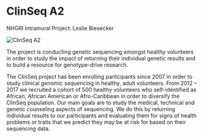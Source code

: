 
<BreadcrumbsProjects />

# ClinSeq A2

<Subheader>NHGRI Intramural Project: Leslie Biesecker</Subheader>

<Image
  alt="ClinSeq A2"
  src="/consortia/cser/projects/images/clinseq.png"
  width={128}
/>

The <Link label="ClinSeq" url="https://www.genome.gov/clinseq" /> project is
conducting genetic sequencing amongst healthy volunteers in order to study the
impact of returning their individual genetic results and to build a resource
for genotype-drive research.

The ClinSeq project has been enrolling participants since 2007 in order to study clinical genomic sequencing in healthy, adult volunteers. From 2012 – 2017 we recruited a cohort of 500 healthy volunteers who self-identified as African, African American or Afro-Caribbean in order to diversify the ClinSeq population. Our main goals are to study the medical, technical and genetic counseling aspects of sequencing. We do this by returning individual results to our participants and evaluating them for signs of health problems or traits that we predict they may be at risk for based on their sequencing data.
